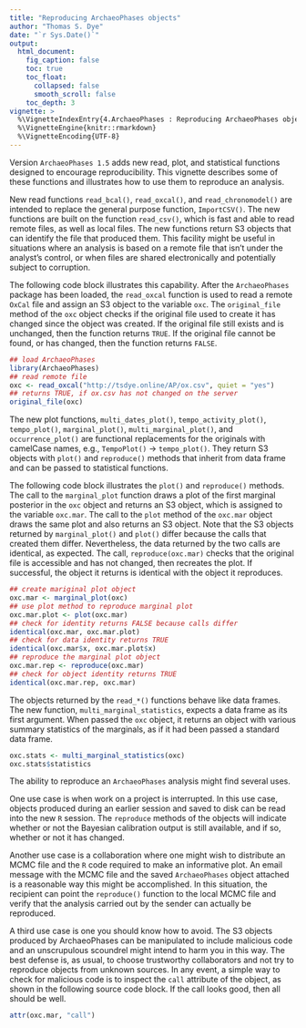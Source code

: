 ```yaml
---
title: "Reproducing ArchaeoPhases objects"
author: "Thomas S. Dye"
date: "`r Sys.Date()`"
output:
  html_document:
    fig_caption: false
    toc: true
    toc_float:
      collapsed: false
      smooth_scroll: false
    toc_depth: 3
vignette: >
  %\VignetteIndexEntry{4.ArchaeoPhases : Reproducing ArchaeoPhases objects}
  %\VignetteEngine{knitr::rmarkdown}
  %\VignetteEncoding{UTF-8}
---
```


Version `ArchaeoPhases 1.5` adds new read, plot, and statistical functions
designed to encourage reproducibility.  This vignette describes some of these
functions and illustrates how to use them to reproduce an analysis.

New read functions `read_bcal()`, `read_oxcal()`, and `read_chronomodel()` are
intended to replace the general purpose function, `ImportCSV()`. The new
functions are built on the function `read_csv()`, which is fast and able to read
remote files, as well as local files. The new functions return S3 objects that
can identify the file that produced them. This facility might be useful in
situations where an analysis is based on a remote file that isn't under the
analyst's control, or when files are shared electronically and potentially
subject to corruption.

The following code block illustrates this capability. After the `ArchaeoPhases`
package has been loaded, the `read_oxcal` function is used to read a
remote `OxCal` file and assign an S3 object to the variable `oxc`. The
`original_file` method of the `oxc` object checks
if the original file used to create it has changed since the
object was created. If the original file still exists and is unchanged, then
the function returns `TRUE`. If the original file cannot be found, or has
changed, then the function returns `FALSE`.

```r
## load ArchaeoPhases
library(ArchaeoPhases)
## read remote file
oxc <- read_oxcal("http://tsdye.online/AP/ox.csv", quiet = "yes")
## returns TRUE, if ox.csv has not changed on the server
original_file(oxc)
```

The new plot functions, `multi_dates_plot()`, `tempo_activity_plot()`,
`tempo_plot()`, `marginal_plot()`, `multi_marginal_plot()`, and
`occurrence_plot()` are functional replacements for the originals with camelCase
names, e.g., `TempoPlot()` -> `tempo_plot()`. They return S3 objects with
`plot()` and `reproduce()` methods that inherit from data frame and can be
passed to statistical functions.

The following code block illustrates the `plot()` and `reproduce()` methods. The
call to the `marginal_plot` function draws a plot of the first marginal
posterior in the `oxc` object and returns an S3 object, which is assigned to the
variable `oxc.mar`. The call to the `plot` method of the `oxc.mar` object draws
the same plot and also returns an S3 object. Note that the S3 objects returned
by `marginal_plot()` and `plot()` differ because the calls that created them
differ. Nevertheless, the data returned by the two calls are identical, as
expected. The call, `reproduce(oxc.mar)` checks that the original file is
accessible and has not changed, then recreates the plot. If successful, the
object it returns is identical with the object it reproduces.

```r
## create mariginal plot object
oxc.mar <- marginal_plot(oxc)
## use plot method to reproduce marginal plot
oxc.mar.plot <- plot(oxc.mar)
## check for identity returns FALSE because calls differ
identical(oxc.mar, oxc.mar.plot)
## check for data identity returns TRUE
identical(oxc.mar$x, oxc.mar.plot$x)
## reproduce the marginal plot object
oxc.mar.rep <- reproduce(oxc.mar)
## check for object identity returns TRUE
identical(oxc.mar.rep, oxc.mar)
```

The objects returned by the `read_*()` functions behave like data frames.  The
new function, `multi_marginal_statistics`, expects a data frame as its first
argument.  When passed the `oxc` object, it returns an object with various
summary statistics of the marginals, as if it had been passed a standard data
frame.

```r
oxc.stats <- multi_marginal_statistics(oxc)
oxc.stats$statistics
```

The ability to reproduce an `ArchaeoPhases` analysis might find several uses.

One use case is when work on a project is interrupted. In this use case, objects
produced during an earlier session and saved to disk can be read into the new
`R` session. The `reproduce` methods of the objects will indicate whether or not
the Bayesian calibration output is still available, and if so, whether or not it
has changed.

Another use case is a collaboration where one might wish to distribute an MCMC
file and the `R` code required to make an informative plot. An email message
with the MCMC file and the saved `ArchaeoPhases` object attached is a reasonable
way this might be accomplished. In this situation, the recipient can point the
`reproduce()` function to the local MCMC file and verify that the analysis
carried out by the sender can actually be reproduced.

A third use case is one you should know how to avoid. The S3 objects produced by
ArchaeoPhases can be manipulated to include malicious code and an unscrupulous
scoundrel might intend to harm you in this way. The best defense is, as usual,
to choose trustworthy collaborators and not try to reproduce objects from
unknown sources. In any event, a simple way to check for malicious code is to
inspect the `call` attribute of the object, as shown in the following source
code block.  If the call looks good, then all should be well.

```r
attr(oxc.mar, "call")
```
